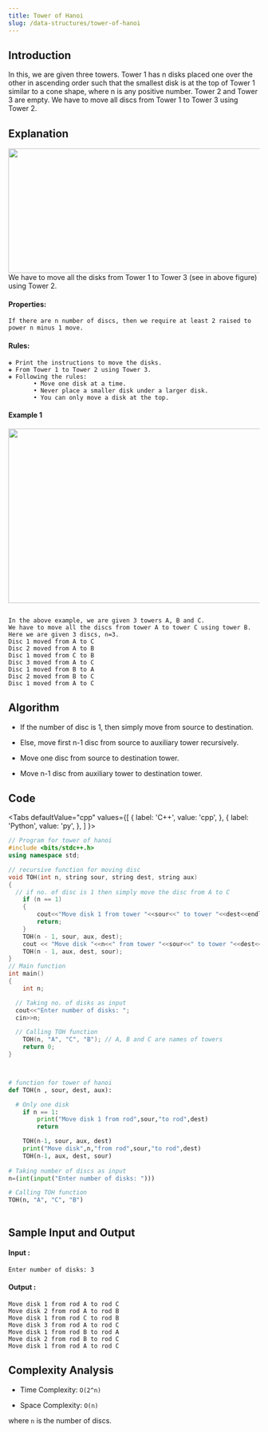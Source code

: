 ```yaml
---
title: Tower of Hanoi
slug: /data-structures/tower-of-hanoi
---
```


## Introduction

In this, we are given three towers. Tower 1 has n disks placed one over the other in ascending order such that the smallest disk is at the top of Tower 1 similar to a cone shape, where n is any positive number. Tower 2 and Tower 3 are empty. We have to move all discs from Tower 1 to Tower 3 using Tower 2.

## Explanation 

<img src="https://i.imgur.com/PCk9mpI.jpg?1" width="900" height="250"/>
We have to move all the disks from Tower 1 to Tower 3 (see in above figure) using Tower 2. 

#### Properties:
```
If there are n number of discs, then we require at least 2 raised to power n minus 1 move.

``` 

#### Rules:
```
❖ Print the instructions to move the disks.
❖ From Tower 1 to Tower 2 using Tower 3.
❖ Following the rules:
       • Move one disk at a time.
       • Never place a smaller disk under a larger disk.
       • You can only move a disk at the top.

```

#### Example 1
<img src="https://i.imgur.com/ZJNAOFy.jpg" width="900" height="350"/>

```

In the above example, we are given 3 towers A, B and C. 
We have to move all the discs from tower A to tower C using tower B.
Here we are given 3 discs, n=3.
Disc 1 moved from A to C
Disc 2 moved from A to B
Disc 1 moved from C to B
Disc 3 moved from A to C
Disc 1 moved from B to A
Disc 2 moved from B to C
Disc 1 moved from A to C

```
## Algorithm

* If the number of disc is 1, then simply move from source to destination.

* Else, move first n-1 disc from source to auxiliary tower recursively.

* Move one disc from source to destination tower.

* Move n-1 disc from auxiliary tower to destination tower.

## Code


<Tabs
  defaultValue="cpp"
  values={[
    { label: 'C++', value: 'cpp', },
    { label: 'Python', value: 'py', },
  ]
}>
<TabItem value="cpp">

```cpp
// Program for tower of hanoi
#include <bits/stdc++.h>
using namespace std;

// recursive function for moving disc
void TOH(int n, string sour, string dest, string aux)
{
  // if no. of disc is 1 then simply move the disc from A to C
	if (n == 1)
	{
		cout<<"Move disk 1 from tower "<<sour<<" to tower "<<dest<<endl;
		return;
	}
	TOH(n - 1, sour, aux, dest);
	cout << "Move disk "<<n<<" from tower "<<sour<<" to tower "<<dest<< endl;
	TOH(n - 1, aux, dest, sour);
}
// Main function
int main()
{
	int n;

  // Taking no. of disks as input
  cout<<"Enter number of disks: ";
  cin>>n;

  // Calling TOH function
	TOH(n, "A", "C", "B"); // A, B and C are names of towers
	return 0;
}

```
</TabItem>

<TabItem value="py">

```python   


# function for tower of hanoi
def TOH(n , sour, dest, aux):

  # Only one disk
	if n == 1:
		print("Move disk 1 from rod",sour,"to rod",dest)
		return

	TOH(n-1, sour, aux, dest)
	print("Move disk",n,"from rod",sour,"to rod",dest)
	TOH(n-1, aux, dest, sour)
		
# Taking number of discs as input
n=(int(input("Enter number of disks: ")))

# Calling TOH function
TOH(n, "A", "C", "B")
     
```
</TabItem>
</Tabs>

## Sample Input and Output

#### Input :

```
Enter number of disks: 3
```

#### Output :

```
Move disk 1 from rod A to rod C
Move disk 2 from rod A to rod B
Move disk 1 from rod C to rod B
Move disk 3 from rod A to rod C
Move disk 1 from rod B to rod A
Move disk 2 from rod B to rod C
Move disk 1 from rod A to rod C
```

## Complexity Analysis
 
- Time Complexity: `O(2^n)`

- Space Complexity: `O(n)`

where `n` is the number of discs.
